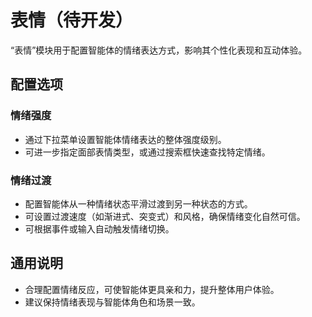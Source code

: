 # 表情（待开发）

“表情”模块用于配置智能体的情绪表达方式，影响其个性化表现和互动体验。

## 配置选项

### 情绪强度

- 通过下拉菜单设置智能体情绪表达的整体强度级别。
- 可进一步指定面部表情类型，或通过搜索框快速查找特定情绪。

### 情绪过渡

- 配置智能体从一种情绪状态平滑过渡到另一种状态的方式。
- 可设置过渡速度（如渐进式、突变式）和风格，确保情绪变化自然可信。
- 可根据事件或输入自动触发情绪切换。

## 通用说明

- 合理配置情绪反应，可使智能体更具亲和力，提升整体用户体验。
- 建议保持情绪表现与智能体角色和场景一致。
